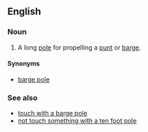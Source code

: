 ==English==
{{wikipedia}}
===Noun===
{{en-noun|head=[[quant]] [[pole]]}}

#A long [[pole#Noun|pole]] for propelling a [[punt#Noun|punt]] or [[barge#Noun|barge]].

====Synonyms====
* [[barge pole]]

===See also===
*[[touch with a barge pole]]
*[[not touch something with a ten foot pole]]